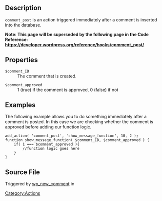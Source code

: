 == Description ==
<code>comment_post</code> is an action triggered immediately after a comment is inserted into the database.

<strong>Note: This page will be superseded by the following page in the Code Reference: https://developer.wordpress.org/reference/hooks/comment_post/</strong>

==Properties==
; <tt>$comment_ID</tt>
: The comment that is created.

; <tt>$comment_approved</tt>
: 1 (true) if the comment is approved, 0 (false) if not

== Examples ==

The following example allows you to do something immediately after a comment is posted. In this case we are checking whether the comment is approved before adding our function logic. 

<pre>
add_action( 'comment_post', 'show_message_function', 10, 2 );
function show_message_function( $comment_ID, $comment_approved ) {
	if( 1 === $comment_approved ){
		//function logic goes here
	}
}
</pre>

== Source File ==

Triggered by [[Function Reference/wp_new_comment|wp_new_comment]] in {{Trac|wp-includes/comment.php}}


{{Stub}}
[[Category:Actions]]